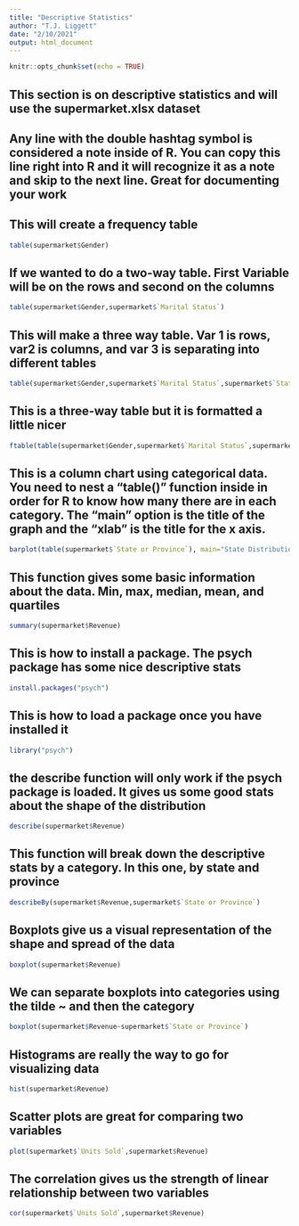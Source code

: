 ```yaml
---
title: "Descriptive Statistics"
author: "T.J. Liggett"
date: "2/10/2021"
output: html_document
---
```


```r
knitr::opts_chunk$set(echo = TRUE)
```

## This section is on descriptive statistics and will use the supermarket.xlsx dataset
## Any line with the double hashtag symbol is considered a note inside of R. You can copy this line right into R and it will recognize it as a note and skip to the next line. Great for documenting your work

## This will create a frequency table

```r
table(supermarket$Gender)
```

## If we wanted to do a two-way table. First Variable will be on the rows and second on the columns

```r
table(supermarket$Gender,supermarket$`Marital Status`)
```


## This will make a three way table. Var 1 is rows, var2 is columns, and var 3 is separating into different tables

```r
table(supermarket$Gender,supermarket$`Marital Status`,supermarket$`State or Province`)
```


## This is a three-way table but it is formatted a little nicer

```r
ftable(table(supermarket$Gender,supermarket$`Marital Status`,supermarket$`State or Province`))
```

## This is a column chart using categorical data. You need to nest a “table()” function inside in order for R to know how many there are in each category. The “main” option is the title of the graph and the “xlab” is the title for the x axis.

```r
barplot(table(supermarket$`State or Province`), main="State Distribution",xlab="State")
```

## This function gives some basic information about the data. Min, max, median, mean, and quartiles

```r
summary(supermarket$Revenue)
```

## This is how to install a package. The psych package has some nice descriptive stats

```r
install.packages("psych")
```

## This is how to load a package once you have installed it

```r
library("psych")
```

## the describe function will only work if the psych package is loaded. It gives us some good stats about the shape of the distribution

```r
describe(supermarket$Revenue)
```

## This function will break down the descriptive stats by a category. In this one, by state and province

```r
describeBy(supermarket$Revenue,supermarket$`State or Province`)
```

## Boxplots give us a visual representation of the shape and spread of the data

```r
boxplot(supermarket$Revenue)
```

## We can separate boxplots into categories using the tilde ~ and then the category

```r
boxplot(supermarket$Revenue~supermarket$`State or Province`)
```

## Histograms are really the way to go for visualizing data

```r
hist(supermarket$Revenue)
```

## Scatter plots are great for comparing two variables

```r
plot(supermarket$`Units Sold`,supermarket$Revenue)
```

## The correlation gives us the strength of linear relationship between two variables

```r
cor(supermarket$`Units Sold`,supermarket$Revenue)
```